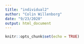 ```yaml
---
title: "individual2"
author: "Colin Willenborg"
date: "9/23/2020"
output: html_document
---
```


```r
knitr::opts_chunk$set(echo = TRUE)
```
